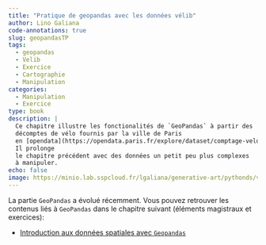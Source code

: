 ```yaml
---
title: "Pratique de geopandas avec les données vélib"
author: Lino Galiana
code-annotations: true
slug: geopandasTP
tags:
  - geopandas
  - Velib
  - Exercice
  - Cartographie
  - Manipulation
categories:
  - Manipulation
  - Exercice
type: book
description: |
  Ce chapitre illustre les fonctionalités de `GeoPandas` à partir des
  décomptes de vélo fournis par la ville de Paris
  en [opendata](https://opendata.paris.fr/explore/dataset/comptage-velo-donnees-compteurs/map/?disjunctive.id_compteur&disjunctive.nom_compteur&disjunctive.id&disjunctive.name&basemap=jawg.dark&location=12,48.85855,2.33754).
  Il prolonge
  le chapitre précédent avec des données un petit peu plus complexes
  à manipuler.
echo: false
image: https://minio.lab.sspcloud.fr/lgaliana/generative-art/pythonds/velib.png
---
```



La partie `GeoPandas` a évolué récemment. Vous pouvez retrouver les contenus liés à `GeoPandas` dans le chapitre suivant (éléments magistraux et exercices):

- [Introduction aux données spatiales avec `Geopandas`](/content/manipulation/03_geopandas_intro.qmd)
